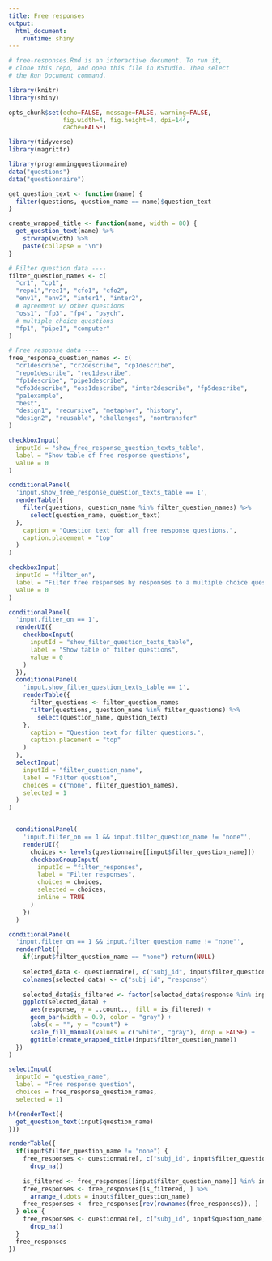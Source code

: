 ```yaml
---
title: Free responses
output: 
  html_document:
    runtime: shiny
---
```

```r

# free-responses.Rmd is an interactive document. To run it,
# clone this repo, and open this file in RStudio. Then select
# the Run Document command.

library(knitr)
library(shiny)

opts_chunk$set(echo=FALSE, message=FALSE, warning=FALSE,
               fig.width=4, fig.height=4, dpi=144,
               cache=FALSE)
```
```r
library(tidyverse)
library(magrittr)

library(programmingquestionnaire)
data("questions")
data("questionnaire")

get_question_text <- function(name) {
  filter(questions, question_name == name)$question_text
}

create_wrapped_title <- function(name, width = 80) {
  get_question_text(name) %>%
    strwrap(width) %>%
    paste(collapse = "\n")
}

# Filter question data ----
filter_question_names <- c(
  "cr1", "cp1",
  "repo1","rec1", "cfo1", "cfo2",
  "env1", "env2", "inter1", "inter2",
  # agreement w/ other questions
  "oss1", "fp3", "fp4", "psych",
  # multiple choice questions
  "fp1", "pipe1", "computer"
)

# Free response data ----
free_response_question_names <- c(
  "cr1describe", "cr2describe", "cp1describe",
  "repo1describe", "rec1describe",
  "fp1describe", "pipe1describe",
  "cfo3describe", "oss1describe", "inter2describe", "fp5describe",
  "pa1example",
  "best",
  "design1", "recursive", "metaphor", "history",
  "design2", "reusable", "challenges", "nontransfer"
)
```

```r
checkboxInput(
  inputId = "show_free_response_question_texts_table",
  label = "Show table of free response questions",
  value = 0
)

conditionalPanel(
  'input.show_free_response_question_texts_table == 1',
  renderTable({
    filter(questions, question_name %in% filter_question_names) %>%
      select(question_name, question_text)
  },
    caption = "Question text for all free response questions.",
    caption.placement = "top"
  )
)
```

```r
checkboxInput(
  inputId = "filter_on",
  label = "Filter free responses by responses to a multiple choice question",
  value = 0
)

conditionalPanel(
  'input.filter_on == 1',
  renderUI({
    checkboxInput(
      inputId = "show_filter_question_texts_table",
      label = "Show table of filter questions",
      value = 0
    )
  }),
  conditionalPanel(
    'input.show_filter_question_texts_table == 1',
    renderTable({
      filter_questions <- filter_question_names
      filter(questions, question_name %in% filter_questions) %>%
        select(question_name, question_text)
    },
      caption = "Question text for filter questions.",
      caption.placement = "top"
    )
  ),
  selectInput(
    inputId = "filter_question_name",
    label = "Filter question",
    choices = c("none", filter_question_names),
    selected = 1
  )
)


  conditionalPanel(
    'input.filter_on == 1 && input.filter_question_name != "none"',
    renderUI({
      choices <- levels(questionnaire[[input$filter_question_name]])
      checkboxGroupInput(
        inputId = "filter_responses",
        label = "Filter responses",
        choices = choices,
        selected = choices,
        inline = TRUE
      )
    })
  )

conditionalPanel(
  'input.filter_on == 1 && input.filter_question_name != "none"',
  renderPlot({
    if(input$filter_question_name == "none") return(NULL)
    
    selected_data <- questionnaire[, c("subj_id", input$filter_question_name)]
    colnames(selected_data) <- c("subj_id", "response")
  
    selected_data$is_filtered <- factor(selected_data$response %in% input$filter_responses, levels = c(F, T))
    ggplot(selected_data) +
      aes(response, y = ..count.., fill = is_filtered) +
      geom_bar(width = 0.9, color = "gray") +
      labs(x = "", y = "count") +
      scale_fill_manual(values = c("white", "gray"), drop = FALSE) +
      ggtitle(create_wrapped_title(input$filter_question_name))
  })
)
```

```r
selectInput(
  inputId = "question_name", 
  label = "Free response question", 
  choices = free_response_question_names, 
  selected = 1)
```

```r
h4(renderText({
  get_question_text(input$question_name)
}))
```

```r
renderTable({
  if(input$filter_question_name != "none") {
    free_responses <- questionnaire[, c("subj_id", input$filter_question_name, input$question_name)] %>%
      drop_na()
    
    is_filtered <- free_responses[[input$filter_question_name]] %in% input$filter_responses
    free_responses <- free_responses[is_filtered, ] %>%
      arrange_(.dots = input$filter_question_name)
    free_responses <- free_responses[rev(rownames(free_responses)), ]
  } else {
    free_responses <- questionnaire[, c("subj_id", input$question_name)] %>%
      drop_na()
  }
  free_responses
})
```
